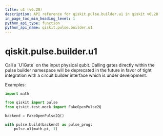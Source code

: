 ```yaml
---
title: u1 (v0.28)
description: API reference for qiskit.pulse.builder.u1 in qiskit v0.28
in_page_toc_min_heading_level: 1
python_api_type: function
python_api_name: qiskit.pulse.builder.u1
---
```


<span id="qiskit-pulse-builder-u1" />

# qiskit.pulse.builder.u1

<Function id="qiskit.pulse.builder.u1" isDedicatedPage={true} github="https://github.com/qiskit/qiskit/tree/stable/0.18/qiskit/pulse/builder.py" signature="u1(theta, qubit)">
  Call a `U1Gate` on the input physical qubit.

  <Admonition title="Note" type="note">
    Calling gates directly within the pulse builder namespace will be deprecated in the future in favor of tight integration with a circuit builder interface which is under development.
  </Admonition>

  Examples:

  ```python
  import math

  from qiskit import pulse
  from qiskit.test.mock import FakeOpenPulse2Q

  backend = FakeOpenPulse2Q()

  with pulse.build(backend) as pulse_prog:
      pulse.u1(math.pi, 1)
  ```
</Function>

